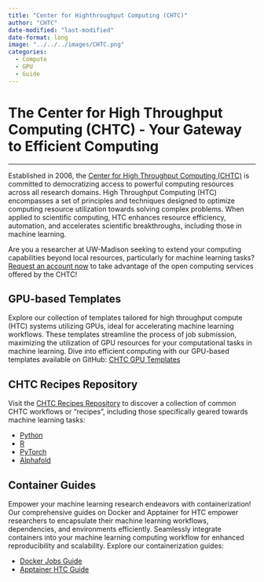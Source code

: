```yaml
---
title: "Center for Highthroughput Computing (CHTC)"
author: "CHTC"
date-modified: "last-modified"
date-format: long
image: "../../../images/CHTC.png"
categories:
  - Compute
  - GPU
  - Guide
---
```


# The Center for High Throughput Computing (CHTC) - Your Gateway to Efficient Computing

---

Established in 2006, the [Center for High Throughput Computing (CHTC)](https://chtc.cs.wisc.edu/) is committed to democratizing access to powerful computing resources across all research domains. High Throughput Computing (HTC) encompasses a set of principles and techniques designed to optimize computing resource utilization towards solving complex problems. When applied to scientific computing, HTC enhances resource efficiency, automation, and accelerates scientific breakthroughs, including those in machine learning.

Are you a researcher at UW-Madison seeking to extend your computing capabilities beyond local resources, particularly for machine learning tasks?  [Request an account now](https://chtc.cs.wisc.edu/uw-research-computing/form.html) to take advantage of the open computing services offered by the CHTC!

## GPU-based Templates

Explore our collection of templates tailored for high throughput compute (HTC) systems utilizing GPUs, ideal for accelerating machine learning workflows. These templates streamline the process of job submission, maximizing the utilization of GPU resources for your computational tasks in machine learning. Dive into efficient computing with our GPU-based templates available on GitHub: [CHTC GPU Templates](https://github.com/CHTC/templates-GPUs)

## CHTC Recipes Repository

Visit the [CHTC Recipes Repository](https://github.com/CHTC/recipes) to discover a collection of common CHTC workflows or "recipes", including those specifically geared towards machine learning tasks:

* [Python](https://github.com/CHTC/recipes/tree/main/software/Python)
* [R](https://github.com/CHTC/recipes/tree/main/software/R)
* [PyTorch](https://github.com/CHTC/recipes/tree/main/software/PyTorch)
* [Alphafold](https://github.com/CHTC/recipes/blob/main/software/AlphaFold)

## Container Guides

Empower your machine learning research endeavors with containerization! Our comprehensive guides on Docker and Apptainer for HTC empower researchers to encapsulate their machine learning workflows, dependencies, and environments efficiently. Seamlessly integrate containers into your machine learning computing workflow for enhanced reproducibility and scalability. Explore our containerization guides:

* [Docker Jobs Guide](https://chtc.cs.wisc.edu/uw-research-computing/docker-jobs)
* [Apptainer HTC Guide](https://chtc.cs.wisc.edu/uw-research-computing/apptainer-htc)



